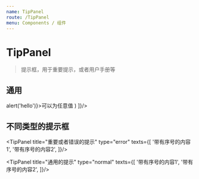 ```yaml
---
name: TipPanel
route: /TipPanel
menu: Components / 组件
---
```



# TipPanel

> 提示框，用于重要提示，或者用户手册等

<PropsTable of={TipPanel} />

## 通用

<Playground>
  <TipPanel title="温馨提示"
    needToolTip={true}
    texts={[
      '带有序号的内容1',
      '带有序号的内容2',
      '带有序号的内容3',
      (
        <span className="btn theme" onClick={e => alert('hello')}>可以为任意值</span>
      )
    ]}/>
</Playground>

## 不同类型的提示框

<Playground>
  <TipPanel title="成功的提示"
    type="success"
    texts={[
      '带有序号的内容1',
      '带有序号的内容2',
    ]}/>

  <TipPanel title="重要或者错误的提示"
    type="error"
    texts={[
      '带有序号的内容1',
      '带有序号的内容2',
    ]}/>

  <TipPanel title="通用的提示"
    type="normal"
    texts={[
      '带有序号的内容1',
      '带有序号的内容2',
    ]}/>
</Playground>